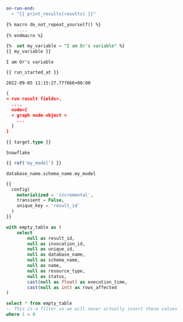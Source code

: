 
```yml dbt_project.yml
on-run-end:
  - "{{ print_results(results) }}"
```


```sql 
{% macro do_not_repeat_yourself() %}
    ....
{% endmacro %}
```


```sql 
{%- set my_variable = "I am Or's variable" %}
{{ my_variable }}
```

```shell 
I am Or's variable
```

```sql 
{{ run_started_at }}
```

```shell 
2022-09-05 11:15:27.777666+00:00
```

```json {{ results }}
{
< run result fields>, 
  ...,
  node={   
  < graph node object >
    ...
  }
}
```

```sql 
{{ target.type }}
```

```shell 
Snowflake
```


```sql 
{{ ref('my_model') }}
```

```shell 
database_name.schema_name.my_model
```

```sql dbt_run_results.sql
{{
  config(
    materialized = 'incremental',
    transient = False,
    unique_key = 'result_id'
  )
}}

with empty_table as (
    select
        null as result_id,
        null as invocation_id,
        null as unique_id,
        null as database_name,
        null as schema_name,
        null as name,
        null as resource_type,
        null as status,
        cast(null as float) as execution_time,
        cast(null as int) as rows_affected
)

select * from empty_table
-- This is a filter so we will never actually insert these values
where 1 = 0
```